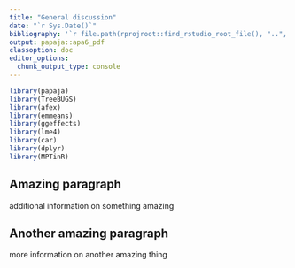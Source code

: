 ```yaml
---
title: "General discussion"
date: "`r Sys.Date()`"
bibliography: '`r file.path(rprojroot::find_rstudio_root_file(), "..", "methexp.bib")`'
output: papaja::apa6_pdf
classoption: doc
editor_options:
  chunk_output_type: console
---
```


```r
library(papaja)
library(TreeBUGS)
library(afex)
library(emmeans)
library(ggeffects)
library(lme4)
library(car)
library(dplyr)
library(MPTinR)

```

## Amazing paragraph

additional information on something amazing

## Another amazing paragraph 

more information on another amazing thing
